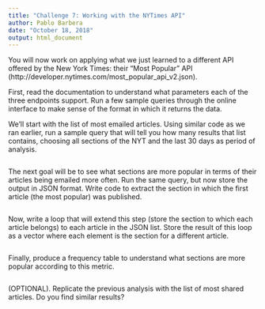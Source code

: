 ```yaml
---
title: "Challenge 7: Working with the NYTimes API"
author: Pablo Barbera
date: "October 18, 2018"
output: html_document
---
```


You will now work on applying what we just learned to a different API offered by the New York Times: their "Most Popular" API (http://developer.nytimes.com/most_popular_api_v2.json).

First, read the documentation to understand what parameters each of the three endpoints support. Run a few sample queries through the online interface to make sense of the format in which it returns the data.

We'll start with the list of most emailed articles. Using similar code as we ran earlier, run a sample query that will tell you how many results that list contains, choosing all sections of the NYT and the last 30 days as period of analysis.

```r

```

The next goal will be to see what sections are more popular in terms of their articles being emailed more often. Run the same query, but now store the output in JSON format. Write code to extract the section in which the first article (the most popular) was published.

```r

```

Now, write a loop that will extend this step (store the section to which each article belongs) to each article in the JSON list. Store the result of this loop as a vector where each element is the section for a different article.

```r

```

Finally, produce a frequency table to understand what sections are more popular according to this metric.

```r

```

(OPTIONAL). Replicate the previous analysis with the list of most shared articles. Do you find similar results?

```r

```




